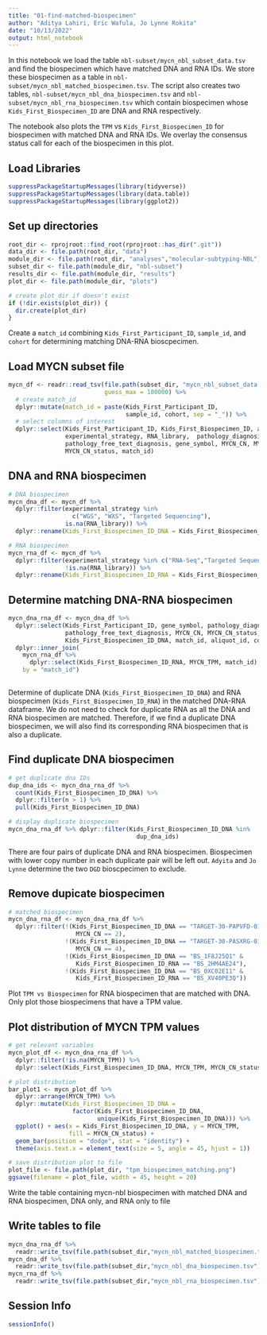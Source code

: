 ```yaml
---
title: "01-find-matched-biospecimen"
author: "Aditya Lahiri, Eric Wafula, Jo Lynne Rokita"
date: "10/13/2022"
output: html_notebook
---
```

In this notebook we load the table `nbl-subset/mycn_nbl_subset_data.tsv` and find the
biospecimen which have matched DNA and RNA IDs. We store these biospecimen as a table 
in `nbl-subset/mycn_nbl_matched_biospecimen.tsv`. The script also creates two tables,
`nbl-subset/mycn_nbl_dna_biospecimen.tsv` and `nbl-subset/mycn_nbl_rna_biospecimen.tsv`
which contain biospecimen whose `Kids_First_Biospecimen_ID` are DNA and RNA respectively. 

The notebook also plots the `TPM` vs `Kids_First_Biospecimen_ID` for biospecimen with
matched DNA and RNA IDs. We overlay the consensus status call for each of the biospecimen 
in this plot.

## Load Libraries

```r
suppressPackageStartupMessages(library(tidyverse))
suppressPackageStartupMessages(library(data.table))
suppressPackageStartupMessages(library(ggplot2))
```

## Set up directories

```r
root_dir <- rprojroot::find_root(rprojroot::has_dir(".git"))
data_dir <- file.path(root_dir, "data")
module_dir <- file.path(root_dir, "analyses","molecular-subtyping-NBL")
subset_dir <- file.path(module_dir, "nbl-subset")
results_dir <- file.path(module_dir, "results")
plot_dir <- file.path(module_dir, "plots")

# create plot_dir if doesn't exist
if (!dir.exists(plot_dir)) {
  dir.create(plot_dir)
}
```

Create a `match_id` combining `Kids_First_Participant_ID`, `sample_id`, and
`cohort` for determining matching DNA-RNA bioscpecimen.

## Load MYCN subset file 

```r
mycn_df <- readr::read_tsv(file.path(subset_dir, "mycn_nbl_subset_data.tsv"), 
                           guess_max = 100000) %>% 
  # create match_id
  dplyr::mutate(match_id = paste(Kids_First_Participant_ID, 
                                 sample_id, cohort, sep = "_")) %>%
  # select columns of interest
  dplyr::select(Kids_First_Participant_ID, Kids_First_Biospecimen_ID, aliquot_id, 
                experimental_strategy, RNA_library,  pathology_diagnosis, cohort,
                pathology_free_text_diagnosis, gene_symbol, MYCN_CN, MYCN_TPM,
                MYCN_CN_status, match_id)
```

## DNA and RNA biospecimen

```r
# DNA biospecimen
mycn_dna_df <- mycn_df %>% 
  dplyr::filter(experimental_strategy %in% 
                  c("WGS", "WXS", "Targeted Sequencing"),
                is.na(RNA_library)) %>% 
  dplyr::rename(Kids_First_Biospecimen_ID_DNA = Kids_First_Biospecimen_ID)

# RNA biospecimen
mycn_rna_df <- mycn_df %>%
  dplyr::filter(experimental_strategy %in% c("RNA-Seq","Targeted Sequencing"),
                !is.na(RNA_library)) %>%
  dplyr::rename(Kids_First_Biospecimen_ID_RNA = Kids_First_Biospecimen_ID)

```

## Determine matching DNA-RNA biospecimen

```r
mycn_dna_rna_df <- mycn_dna_df %>% 
  dplyr::select(Kids_First_Participant_ID, gene_symbol, pathology_diagnosis,
                pathology_free_text_diagnosis, MYCN_CN, MYCN_CN_status,
                Kids_First_Biospecimen_ID_DNA, match_id, aliquot_id, cohort) %>% 
  dplyr::inner_join(
    mycn_rna_df %>% 
      dplyr::select(Kids_First_Biospecimen_ID_RNA, MYCN_TPM, match_id),
    by = "match_id")
  
```

Determine of duplicate DNA (`Kids_First_Biospecimen_ID_DNA`) and RNA 
biospecimen (`Kids_First_Biospecimen_ID_RNA`) in the matched DNA-RNA dataframe. 
We do not need to check for duplicate RNA as all the DNA and RNA biospecimen are
matched. Therefore, if we find a duplicate DNA biospecimen, we will also find its 
corresponding RNA biospecimen that is also a duplicate. 

## Find duplicate DNA biospecimen

```r
# get duplicate dna IDs
dup_dna_ids <- mycn_dna_rna_df %>% 
  count(Kids_First_Biospecimen_ID_DNA) %>% 
  dplyr::filter(n > 1) %>% 
  pull(Kids_First_Biospecimen_ID_DNA)

# display duplicate biospecimen
mycn_dna_rna_df %>% dplyr::filter(Kids_First_Biospecimen_ID_DNA %in% 
                                    dup_dna_ids) 

```

There are four pairs of duplicate DNA and RNA biospecimen. 
Biospecimen with lower copy number in each duplicate pair will be left out. 
`Adyita` and `Jo Lynne` determine the two `DGD` bioscpecimen to exclude. 

## Remove dupicate biospecimen

```r
# matched biospecimen
mycn_dna_rna_df <- mycn_dna_rna_df %>% 
  dplyr::filter(!(Kids_First_Biospecimen_ID_DNA == "TARGET-30-PAPVFD-01A-01D" & 
                   MYCN_CN == 2), 
                !(Kids_First_Biospecimen_ID_DNA == "TARGET-30-PASXRG-01A-01D" &
                   MYCN_CN == 4),
                !(Kids_First_Biospecimen_ID_DNA == "BS_1F8J25Q1" &
                   Kids_First_Biospecimen_ID_RNA == "BS_2HM4AE24"),
                !(Kids_First_Biospecimen_ID_DNA == "BS_0XC02E11" &
                   Kids_First_Biospecimen_ID_RNA == "BS_XV40PE3Q"))

```

Plot `TPM vs Biospecimen` for RNA biospecimen that are matched with DNA. 
Only plot those biospecimens that have a TPM value.

## Plot distribution of MYCN TPM values

```r
# get relevant variables
mycn_plot_df <- mycn_dna_rna_df %>% 
  dplyr::filter(!is.na(MYCN_TPM)) %>%
  dplyr::select(Kids_First_Biospecimen_ID_DNA, MYCN_TPM, MYCN_CN_status) 

# plot distribution
bar_plot1 <- mycn_plot_df %>% 
  dplyr::arrange(MYCN_TPM) %>% 
  dplyr::mutate(Kids_First_Biospecimen_ID_DNA = 
                  factor(Kids_First_Biospecimen_ID_DNA, 
                         unique(Kids_First_Biospecimen_ID_DNA))) %>%
  ggplot() + aes(x = Kids_First_Biospecimen_ID_DNA, y = MYCN_TPM, 
                 fill = MYCN_CN_status) +
  geom_bar(position = "dodge", stat = "identity") +
  theme(axis.text.x = element_text(size = 5, angle = 45, hjust = 1))

# save distribution plot to file
plot_file <- file.path(plot_dir, "tpm_biospecimen_matching.png")
ggsave(filename = plot_file, width = 45, height = 20)
```

Write the table containing mycn-nbl biospecimen with matched DNA and RNA 
biospecimen, DNA only, and RNA only to file

## Write tables to file

```r
mycn_dna_rna_df %>% 
  readr::write_tsv(file.path(subset_dir,"mycn_nbl_matched_biospecimen.tsv"))
mycn_dna_df %>% 
  readr::write_tsv(file.path(subset_dir,"mycn_nbl_dna_biospecimen.tsv"))
mycn_rna_df %>% 
  readr::write_tsv(file.path(subset_dir,"mycn_nbl_rna_biospecimen.tsv"))

```

## Session Info

```r
sessionInfo() 
```
